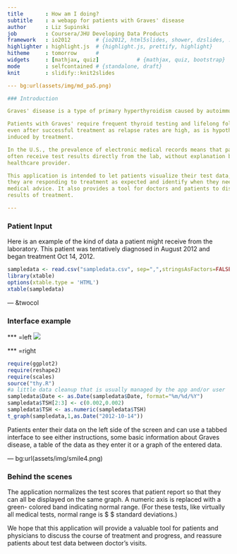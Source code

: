 ```yaml
--- 
title       : How am I doing?
subtitle    : a webapp for patients with Graves' disease
author      : Liz Supinski
job         : Coursera/JHU Developing Data Products
framework   : io2012        # {io2012, html5slides, shower, dzslides, ...}
highlighter : highlight.js  # {highlight.js, prettify, highlight}
hitheme     : tomorrow      # 
widgets     : [mathjax, quiz]            # {mathjax, quiz, bootstrap}
mode        : selfcontained # {standalone, draft}
knit        : slidify::knit2slides

--- bg:url(assets/img/md_pa5.png)

### Introduction  

Graves' disease is a type of primary hyperthyroidism caused by autoimmunity. 

Patients with Graves' require frequent thyroid testing and lifelong followup
even after successful treatment as relapse rates are high, as is hypothyroidism
induced by treatment.

In the U.S., the prevalence of electronic medical records means that patients
often receive test results directly from the lab, without explanation by a
healthcare provider.

This application is intended to let patients visualize their test data, see if
they are responding to treatment as expected and identify when they need to seek
medical advice. It also provides a tool for doctors and patients to discuss
results of treatment.

---
```


### Patient Input

Here is an example of the kind of data a patient might receive from the 
laboratory. This patient was tentatively diagnosed in August 2012 and began treatment
Oct 14, 2012.

```r
sampledata <- read.csv("sampledata.csv", sep=",",stringsAsFactors=FALSE, header=TRUE)
library(xtable)
options(xtable.type = 'HTML')
xtable(sampledata)
```

--- &twocol

### Interface example

*** =left
<img src="assets/img/screen.png">

*** =right
```r
require(ggplot2)
require(reshape2)
require(scales)
source("thy.R")
#a little data cleanup that is usually managed by the app and/or user
sampledata$Date <- as.Date(sampledata$Date, format="%m/%d/%Y")
sampledata$TSH[2:3] <- c(0.002,0.002)
sampledata$TSH <- as.numeric(sampledata$TSH)
t_graph(sampledata,1,as.Date("2012-10-14"))
```
<p>Patients enter their data on the left side of the screen and can use a tabbed interface to see either instructions, some basic information about Graves disease, a table of the data as they enter it or a graph of the entered data.</p>

--- bg:url(assets/img/smile4.png)

### Behind the scenes 

The application normalizes the test scores that patient report so that they can
all be displayed on the same graph. A numeric axis is replaced with a green-
colored band indicating normal range. (For these tests, like virtually all 
medical tests, normal range is $\pm 2 $ standard deviations.) 

We hope that this application will provide a valuable tool for patients and 
physicians to discuss the course of treatment and progress, and reassure patients
about test data between doctor's visits. 

